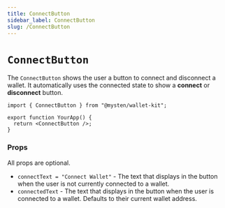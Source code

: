 ```yaml
---
title: ConnectButton
sidebar_label: ConnectButton
slug: /ConnectButton
---
```


# `ConnectButton`

The `ConnectButton` shows the user a button to connect and disconnect a wallet. It automatically uses the connected state to show a **connect** or **disconnect** button.

```tsx
import { ConnectButton } from "@mysten/wallet-kit";

export function YourApp() {
  return <ConnectButton />;
}
```

### Props

All props are optional.

- `connectText = "Connect Wallet"` - The text that displays in the button when the user is not currently connected to a wallet.
- `connectedText` - The text that displays in the button when the user is connected to a wallet. Defaults to their current wallet address.

